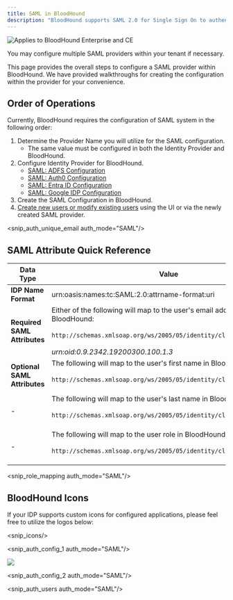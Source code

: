 ---
title: SAML in BloodHound
description: "BloodHound supports SAML 2.0 for Single Sign On to authenticate users to your tenant environment."
---

<img noZoom src="/assets/enterprise-AND-community-edition-pill-tag.svg" alt="Applies to BloodHound Enterprise and CE"/>

You may configure multiple SAML providers within your tenant if necessary.

This page provides the overall steps to configure a SAML provider within BloodHound. We have provided walkthroughs for creating the configuration within the provider for your convenience.

## Order of Operations

Currently, BloodHound requires the configuration of SAML system in the following order:

1.  Determine the Provider Name you will utilize for the SAML configuration.
    * The same value must be configured in both the Identity Provider and BloodHound.
2.  Configure Identity Provider for BloodHound.
    * [SAML: ADFS Configuration](/manage-bloodhound/auth/saml-adfs)
    * [SAML: Auth0 Configuration](/manage-bloodhound/auth/saml-auth0)
    * [SAML: Entra ID Configuration](/manage-bloodhound/auth/saml-entra-id)
    * [SAML: Google IDP Configuration](/manage-bloodhound/auth/saml-google)
3.  Create the SAML Configuration in BloodHound.
4.  [Create new users or modify existing users](/manage-bloodhound/auth/users-and-roles) using the UI or via the newly created SAML provider.

<snip_auth_unique_email auth_mode="SAML"/>

## SAML Attribute Quick Reference

| **Data Type  <br/>** | **Value** |
| --- | --- |
| **IDP Name Format** | urn:oasis:names:tc:SAML:2.0:attrname-format:uri |
| **Required SAML Attributes** | Either of the following will map to the user's email address in BloodHound:<br/><br/>`http://schemas.xmlsoap.org/ws/2005/05/identity/claims/emailaddress`<br/><br/>_urn:oid:0.9.2342.19200300.100.1.3_ |
| **Optional SAML Attributes** | The following will map to the user's first name in BloodHound:<br/><br/>`http://schemas.xmlsoap.org/ws/2005/05/identity/claims/name`<br/><br/>|
| - | The following will map to the user's last name in BloodHound:<br/><br/>`http://schemas.xmlsoap.org/ws/2005/05/identity/claims/surname`<br/><br/>|
| - | The following will map to the user role in BloodHound:<br/><br/>`http://schemas.xmlsoap.org/ws/2005/05/identity/claims/role`<br/><br/>|

<snip_role_mapping auth_mode="SAML"/>


## BloodHound Icons

If your IDP supports custom icons for configured applications, please feel free to utilize the logos below:

<snip_icons/>

<snip_auth_config_1 auth_mode="SAML"/>

<Frame>
  <img src="/images/sso/create_SAML_provider.png"/>
</Frame>

<snip_auth_config_2 auth_mode="SAML"/>


<snip_auth_users auth_mode="SAML"/>